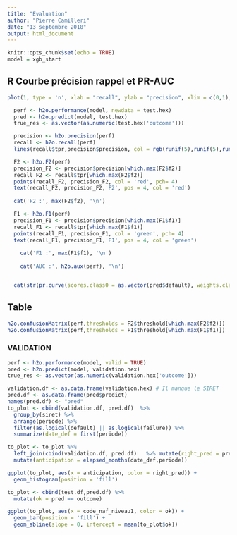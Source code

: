 ```yaml
---
title: "Evaluation"
author: "Pierre Camilleri"
date: "13 septembre 2018"
output: html_document
---
```


```r
knitr::opts_chunk$set(echo = TRUE)
model = xgb_start
```

## R Courbe précision rappel et PR-AUC
```r
plot(1, type = 'n', xlab = "recall", ylab = "precision", xlim = c(0,1), ylim = c(0,1))

  perf <- h2o.performance(model, newdata = test.hex)
  pred <- h2o.predict(model, test.hex)
  true_res <- as.vector(as.numeric(test.hex['outcome']))

  precision <- h2o.precision(perf)
  recall <- h2o.recall(perf)
  lines(recall$tpr,precision$precision, col = rgb(runif(5),runif(5),runif(5)) )

  F2 <- h2o.F2(perf)
  precision_F2 <- precision$precision[which.max(F2$f2)]
  recall_F2 <- recall$tpr[which.max(F2$f2)]
  points(recall_F2, precision_F2, col = 'red', pch= 4)
  text(recall_F2, precision_F2,'F2', pos = 4, col = 'red')
  
  cat('F2 :', max(F2$f2), '\n')

  F1 <- h2o.F1(perf)
  precision_F1 <- precision$precision[which.max(F1$f1)]
  recall_F1 <- recall$tpr[which.max(F1$f1)]
  points(recall_F1, precision_F1, col = 'green', pch= 4)
  text(recall_F1, precision_F1,'F1', pos = 4, col = 'green')
  
    cat('F1 :', max(F1$f1), '\n')
    
    cat('AUC :', h2o.aux(perf), '\n')


  cat(str(pr.curve(scores.class0 = as.vector(pred$default), weights.class0 = true_res)))

```


## Table 
```r
h2o.confusionMatrix(perf,thresholds = F2$threshold[which.max(F2$f2)])
h2o.confusionMatrix(perf,thresholds = F1$threshold[which.max(F1$f1)])
```


### VALIDATION
```r

perf <- h2o.performance(model, valid = TRUE)
pred <- h2o.predict(model, validation.hex)
true_res <- as.vector(as.numeric(validation.hex['outcome']))

validation.df <- as.data.frame(validation.hex) # Il manque le SIRET
pred.df <- as.data.frame(pred$predict)
names(pred.df) <- "pred"
to_plot <- cbind(validation.df, pred.df)  %>% 
  group_by(siret) %>%
  arrange(periode) %>%
  filter(as.logical(default) || as.logical(failure)) %>%
  summarize(date_def = first(periode))

to_plot <- to_plot %>% 
  left_join(cbind(validation.df, pred.df)   %>% mutate(right_pred = pred == outcome), by = "siret") %>% 
  mutate(anticipation = elapsed_months(date_def,periode))

ggplot(to_plot, aes(x = anticipation, color = right_pred)) +
  geom_histogram(position = 'fill')
```

```r
to_plot <- cbind(test.df,pred.df) %>% 
  mutate(ok = pred == outcome)

ggplot(to_plot, aes(x = code_naf_niveau1, color = ok)) +
  geom_bar(position = 'fill') + 
  geom_abline(slope = 0, intercept = mean(to_plot$ok))
```

